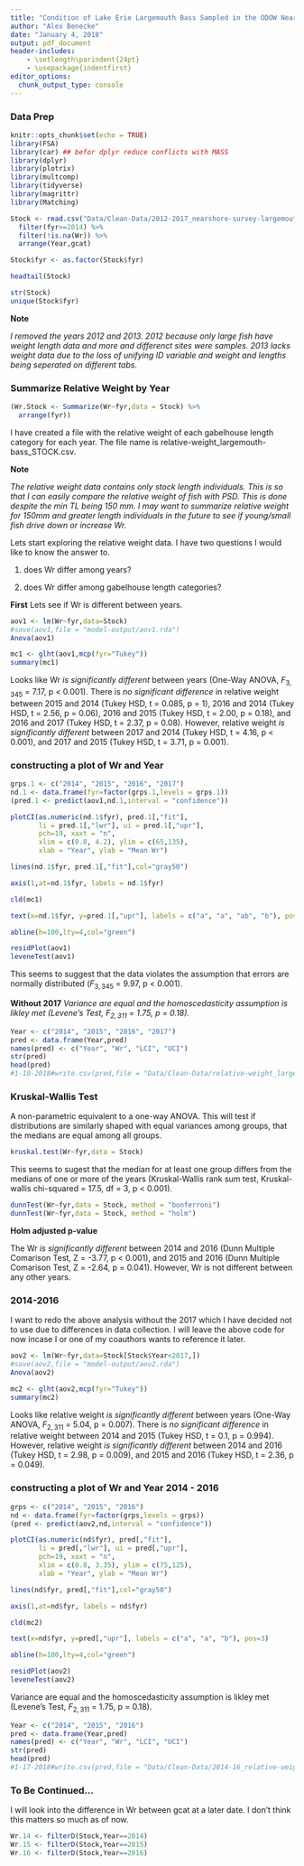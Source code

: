 ```yaml
---
title: "Condition of Lake Erie Largemouth Bass Sampled in the ODOW Nearshore Community Survey 2014-2017"
author: "Alex Benecke"
date: "January 4, 2018"
output: pdf_document
header-includes:
    - \setlength\parindent{24pt}
    - \usepackage{indentfirst}
editor_options: 
  chunk_output_type: console
---
```


### Data Prep

```r
knitr::opts_chunk$set(echo = TRUE)
library(FSA)
library(car) ## befor dplyr reduce conflicts with MASS
library(dplyr)
library(plotrix)
library(multcomp)
library(tidyverse)
library(magrittr)
library(Matching)
```

```r
Stock <- read.csv("Data/Clean-Data/2012-2017_nearshore-survey-largemouth-bass_Stock_CLEAN.csv") %>% 
  filter(fyr>=2014) %>%
  filter(!is.na(Wr)) %>%
  arrange(Year,gcat)

Stock$fyr <- as.factor(Stock$fyr)

headtail(Stock)
```
```r
str(Stock)
unique(Stock$fyr)
```

  **Note**
  
  *I removed the years 2012 and 2013. 2012 because only large fish have weight length data and more and differenct sites were samples. 2013 lacks weight data due to the loss of unifying ID variable and weight and lengths being seperated on different tabs.*
  
\newpage

### Summarize Relative Weight by Year

```r
(Wr.Stock <- Summarize(Wr~fyr,data = Stock) %>%
  arrange(fyr))
```

  I have created a file with the relative weight of each gabelhouse length category for each year. The file name is relative-weight_largemouth-bass_STOCK.csv.


**Note**

  *The relative weight data contains only stock length individuals. This is so that I can easily compare the relative weight of fish with PSD. This is done despite the min TL being 150 mm. I may want to summarize relative weight for 150mm and greater length individuals in the future to see if young/small fish drive down or increase Wr.*


Lets start exploring the relative weight data. I have two questions I would like to know the answer to.

1) does Wr differ among years?

2) does Wr differ among gabelhouse length categories?


**First** Lets see if Wr is different between years. 

```r
aov1 <- lm(Wr~fyr,data=Stock)
#save(aov1,file = "model-output/aov1.rda")
Anova(aov1)

mc1 <- glht(aov1,mcp(fyr="Tukey"))
summary(mc1)
```


  Looks like Wr *is significantly different* between years (One-Way ANOVA, $F_{3, 345}$ = 7.17, p < 0.001). There is *no significant difference* in relative weight between 2015 and 2014 (Tukey HSD, t = 0.085, p = 1), 2016 and 2014 (Tukey HSD, t = 2.56, p = 0.06), 2016 and 2015 (Tukey HSD, t = 2.00, p = 0.18), and 2016 and 2017 (Tukey HSD, t = 2.37, p = 0.08). However, relative weight *is significantly different* between 2017 and 2014 (Tukey HSD, t = 4.16, p < 0.001), and 2017 and 2015 (Tukey HSD, t = 3.71, p = 0.001).


### constructing a plot of Wr and Year

```r
grps.1 <- c("2014", "2015", "2016", "2017")
nd.1 <- data.frame(fyr=factor(grps.1,levels = grps.1))
(pred.1 <- predict(aov1,nd.1,interval = "confidence"))

```

```r
plotCI(as.numeric(nd.1$fyr), pred.1[,"fit"],
       li = pred.1[,"lwr"], ui = pred.1[,"upr"],
       pch=19, xaxt = "n", 
       xlim = c(0.8, 4.2), ylim = c(65,135),
       xlab = "Year", ylab = "Mean Wr")

lines(nd.1$fyr, pred.1[,"fit"],col="gray50")

axis(1,at=nd.1$fyr, labels = nd.1$fyr)

cld(mc1)

text(x=nd.1$fyr, y=pred.1[,"upr"], labels = c("a", "a", "ab", "b"), pos=3)

abline(h=100,lty=4,col="green")
```


```r
residPlot(aov1)
leveneTest(aov1)
```

  This seems to suggest that the data violates the assumption that errors are normally distributed ($F_{3,345}$ = 9.97, p < 0.001). 

  **Without 2017** *Variance are equal and the homoscedasticity assumption is likley met (Levene's Test, $F_{2, 311}$ = 1.75, p = 0.18).*


```r
Year <- c("2014", "2015", "2016", "2017")
pred <- data.frame(Year,pred)
names(pred) <- c("Year", "Wr", "LCI", "UCI")
str(pred)
head(pred)
#1-10-2018#write.csv(pred,file = "Data/Clean-Data/relative-weight_largemouth-bass_STOCK.csv")
```

### Kruskal-Wallis Test

  A non-parametric equivalent to a one-way ANOVA. This will test if distributions are similarly shaped with equal variances among groups, that the medians are equal among all groups.
  
```r
kruskal.test(Wr~fyr,data = Stock)
```

  This seems to sugest that the median for at least one group differs from the medians of one or more of the years (Kruskal-Wallis rank sum test, Kruskal-wallis chi-squared = 17.5, df = 3, p < 0.001).
  
```r
dunnTest(Wr~fyr,data = Stock, method = "bonferroni")
dunnTest(Wr~fyr,data = Stock, method = "holm")
```

**Holm adjusted p-value**

  The Wr *is significantly different* between 2014 and 2016 (Dunn Multiple Comarison Test, Z = -3.77, p < 0.001), and 2015 and 2016 (Dunn Multiple Comarison Test, Z = -2.64, p = 0.041). However, Wr is not different between any other years.





### 2014-2016

  I want to redo the above analysis without the 2017 which I have decided not to use due to differences in data collection. I will leave the above code for now incase I or one of my coauthors wants to reference it later.


```r
aov2 <- lm(Wr~fyr,data=Stock[Stock$Year<2017,])
#save(aov2,file = "model-output/aov2.rda")
Anova(aov2)

mc2 <- glht(aov2,mcp(fyr="Tukey"))
summary(mc2)
```

  Looks like relative weight *is significantly different* between years (One-Way ANOVA, $F_{2, 311}$ = 5.04, p = 0.007). There is *no significant difference* in relative weight between 2014 and 2015 (Tukey HSD, t = 0.1, p = 0.994). However, relative weight *is significantly different* between 2014 and 2016 (Tukey HSD, t = 2.98, p = 0.009), and 2015 and 2016 (Tukey HSD, t = 2.36, p = 0.049).


### constructing a plot of Wr and Year 2014 - 2016

```r
grps <- c("2014", "2015", "2016")
nd <- data.frame(fyr=factor(grps,levels = grps))
(pred <- predict(aov2,nd,interval = "confidence"))

```

```r
plotCI(as.numeric(nd$fyr), pred[,"fit"],
       li = pred[,"lwr"], ui = pred[,"upr"],
       pch=19, xaxt = "n", 
       xlim = c(0.8, 3.35), ylim = c(75,125),
       xlab = "Year", ylab = "Mean Wr")

lines(nd$fyr, pred[,"fit"],col="gray50")

axis(1,at=nd$fyr, labels = nd$fyr)

cld(mc2)

text(x=nd$fyr, y=pred[,"upr"], labels = c("a", "a", "b"), pos=3)

abline(h=100,lty=4,col="green")
```


```r
residPlot(aov2)
leveneTest(aov2)
```

  Variance are equal and the homoscedasticity assumption is likley met (Levene's Test, $F_{2, 311}$ = 1.75, p = 0.18).


```r
Year <- c("2014", "2015", "2016")
pred <- data.frame(Year,pred)
names(pred) <- c("Year", "Wr", "LCI", "UCI")
str(pred)
head(pred)
#1-17-2018#write.csv(pred,file = "Data/Clean-Data/2014-16_relative-weight_largemouth-bass_STOCK.csv")
```




### To Be Continued...

  I will look into the difference in Wr between gcat at a later date. I don't think this matters so much as of now.


```r
Wr.14 <- filterD(Stock,Year==2014)
Wr.15 <- filterD(Stock,Year==2015)
Wr.16 <- filterD(Stock,Year==2016)
```